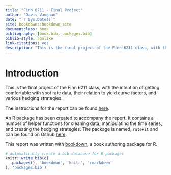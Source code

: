 ```yaml
--- 
title: "Finn 6211 - Final Project"
author: "Davis Vaughan"
date: "`r Sys.Date()`"
site: bookdown::bookdown_site
documentclass: book
bibliography: [book.bib, packages.bib]
biblio-style: apalike
link-citations: yes
description: "This is the final project of the Finn 6211 class, with the intention of getting comfortable with spot rate data, their relation to yield curve factors, and various hedging strategies."
---
```


# Introduction {#titlepage}

This is the final project of the Finn 6211 class, with the intention of getting comfortable with spot rate data, their relation to yield curve factors, and various hedging strategies.

The instructions for the report can be found [here](./instructions/Hedging_Project_S18.pdf).

An R package has been created to accompany the report. It contains a number of 
helper functions for cleaning data, manipulating the time series, and creating
the hedging strategies. The package is named, `ratekit` and can be found on
Github [here]().

This report was written with [bookdown](https://bookdown.org/yihui/bookdown/), a
book authoring package for R.

```r
# automatically create a bib database for R packages
knitr::write_bib(c(
  .packages(), 'bookdown', 'knitr', 'rmarkdown'
), 'packages.bib')
```
